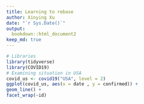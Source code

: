 ```yaml
---
title: Learning to rebase
author: Xinying Xu
date: "`r Sys.Date()`"
output: 
  bookdown::html_document2
keep_md: true
---
```


```r
# Libraries
library(tidyverse)
library(COVID19)
# Examining situation in USA
covid_us <- covid19("USA", level = 2)
ggplot(covid_us, aes(x = date , y = confirmed)) +
geom_line() +
facet_wrap(~id)
```

  